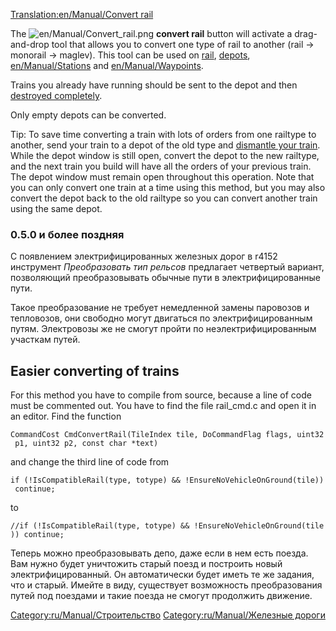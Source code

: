 [[Translation:en/Manual/Convert rail]]
{{ru/Перевод|en/Manual/Convert rail|1}}

The [[File:en/Manual/Convert rail.png]] '''convert rail''' button will activate a drag-and-drop tool that allows you to convert one type of rail to another (rail -> monorail -> maglev). This tool can be used on [[en/Manual/Building tracks|rail]], [[en/Manual/Building depots|depots]], [[en/Manual/Stations]] and [[en/Manual/Waypoints]].

Trains you already have running should be sent to the depot and then [[en/Manual/Sell entire train|destroyed completely]].

Only empty depots can be converted.

Tip: To save time converting a train with lots of orders from one railtype to another, send your train to a depot of the old type and [[en/Manual/Sell entire train|dismantle your train]]. While the depot window is still open, convert the depot to the new railtype, and the next train you build will have all the orders of your previous train. The depot window must remain open throughout this operation. Note that you can only convert one train at a time using this method, but you may also convert the depot back to the old railtype so you can convert another train using the same depot.

===0.5.0 и более поздняя===

С появлением электрифицированных железных дорог в r4152 инструмент ''Преобразовать тип рельсов'' предлагает четвертый вариант, позволяющий преобразовывать обычные пути в электрифицированные пути.

Такое преобразование не требует немедленной замены паровозов и тепловозов, они свободно могут двигаться по электрифицированным путям. Электровозы же не смогут пройти по неэлектрифицированным участкам путей.

== Easier converting of trains ==
For this method you have to compile from source, because a line of code must be commented out.
You have to find the file rail_cmd.c and open it in an editor. Find the function
 CommandCost CmdConvertRail(TileIndex tile, DoCommandFlag flags, uint32 p1, uint32 p2, const char *text)
and change the third line of code from
 if (!IsCompatibleRail(type, totype) && !EnsureNoVehicleOnGround(tile)) continue;
to
 //if (!IsCompatibleRail(type, totype) && !EnsureNoVehicleOnGround(tile)) continue;

Теперь можно преобразовывать депо, даже если в нем есть поезда. Вам нужно будет уничтожить старый поезд и построить новый электрифицированный. Он автоматически будет иметь те же задания, что и старый. Имейте в виду, существует возможность преобразования путей под поездами и такие поезда не смогут продолжить движение.

[[Category:ru/Manual/Строительство]]
[[Category:ru/Manual/Железные дороги]]
